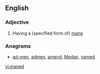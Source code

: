 ==English==

===Adjective===
{{en-adj}}

# {{especially|in combination}} Having a (specified form of) [[mane]]

===Anagrams===
* [[ad-men#English|ad-men]], [[admen#English|admen]], [[amend#English|amend]], [[Medan#English|Medan]], [[named#English|named]]

[[vi:maned]]